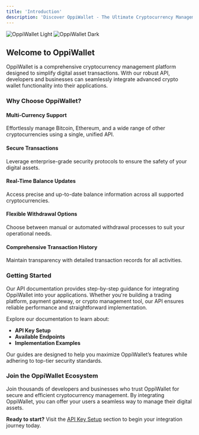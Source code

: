 ```yaml
---
title: 'Introduction'
description: 'Discover OppiWallet - The Ultimate Cryptocurrency Management Platform'
---
```


<Frame>
<img
  className="block dark:hidden"
  src="/images/hero-light.png"
  alt="OppiWallet Light"
/>
<img
  className="hidden dark:block"
  src="/images/hero-dark.png"
  alt="OppiWallet Dark"
/>
</Frame>

## Welcome to OppiWallet

OppiWallet is a comprehensive cryptocurrency management platform designed to simplify digital asset transactions. With our robust API, developers and businesses can seamlessly integrate advanced crypto wallet functionality into their applications.

### Why Choose OppiWallet?

#### Multi-Currency Support
Effortlessly manage Bitcoin, Ethereum, and a wide range of other cryptocurrencies using a single, unified API.

#### Secure Transactions
Leverage enterprise-grade security protocols to ensure the safety of your digital assets.

#### Real-Time Balance Updates
Access precise and up-to-date balance information across all supported cryptocurrencies.

#### Flexible Withdrawal Options
Choose between manual or automated withdrawal processes to suit your operational needs.

#### Comprehensive Transaction History
Maintain transparency with detailed transaction records for all activities.

### Getting Started

Our API documentation provides step-by-step guidance for integrating OppiWallet into your applications. Whether you're building a trading platform, payment gateway, or crypto management tool, our API ensures reliable performance and straightforward implementation.

Explore our documentation to learn about:
- **API Key Setup**
- **Available Endpoints**
- **Implementation Examples**

Our guides are designed to help you maximize OppiWallet’s features while adhering to top-tier security standards.

### Join the OppiWallet Ecosystem

Join thousands of developers and businesses who trust OppiWallet for secure and efficient cryptocurrency management. By integrating OppiWallet, you can offer your users a seamless way to manage their digital assets.

**Ready to start?** Visit the <a href="/authentication/api-key-setup">API Key Setup</a> section to begin your integration journey today.
